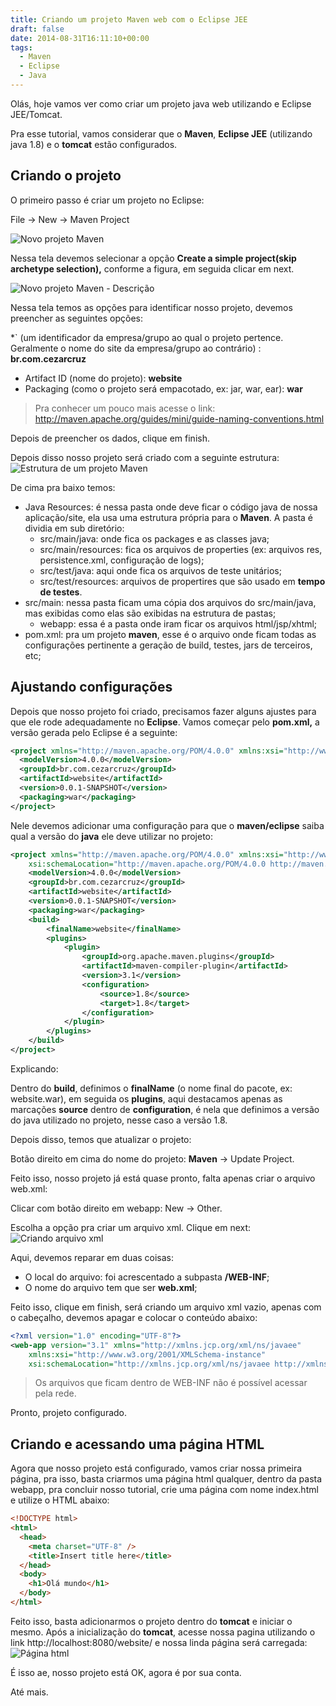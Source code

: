 ```yaml
---
title: Criando um projeto Maven web com o Eclipse JEE
draft: false
date: 2014-08-31T16:11:10+00:00
tags:
  - Maven
  - Eclipse
  - Java
---
```


Olás, hoje vamos ver como criar um projeto java web utilizando e Eclipse JEE/Tomcat.

Pra esse tutorial, vamos considerar que o **Maven**, **Eclipse JEE** (utilizando java 1.8) e o **tomcat** estão configurados.

## Criando o projeto

O primeiro passo é criar um projeto no Eclipse:

File -> New -> Maven Project

![Novo projeto Maven](http://res.cloudinary.com/cezarcruz-com-br/image/upload/h_272,w_300/v1454457566/maven-new-project_chg3gr.png 'Novo projeto Maven')

Nessa tela devemos selecionar a opção **Create a simple project(skip archetype selection),** conforme a figura, em seguida clicar em next.

![Novo projeto Maven - Descrição](http://res.cloudinary.com/cezarcruz-com-br/image/upload/h_272,w_300/v1454457564/maven-new-project-description_ui33fj.png 'Novo projeto Maven - Descrição')

Nessa tela temos as opções para identificar nosso projeto, devemos preencher as seguintes opções:

\*` (um identificador da empresa/grupo ao qual o projeto pertence. Geralmente o nome do site da empresa/grupo ao contrário) : **br.com.cezarcruz**

- Artifact ID (nome do projeto): **website**
- Packaging (como o projeto será empacotado, ex: jar, war, ear): **war**

> Pra conhecer um pouco mais acesse o link: http://maven.apache.org/guides/mini/guide-naming-conventions.html

Depois de preencher os dados, clique em finish.

Depois disso nosso projeto será criado com a seguinte estrutura:
![Estrutura de um projeto Maven](http://res.cloudinary.com/cezarcruz-com-br/image/upload/h_300,w_230/v1454457563/projeto-maven-estrutura_sr3pff.png 'Estrutura de um projeto Maven')

De cima pra baixo temos:

- Java Resources: é nessa pasta onde deve ficar o código java de nossa aplicação/site, ela usa uma estrutura própria para o **Maven**. A pasta é dividia em sub diretório:
  - src/main/java: onde fica os packages e as classes java;
  - src/main/resources: fica os arquivos de properties (ex: arquivos res, persistence.xml, configuração de logs);
  - src/test/java: aqui onde fica os arquivos de teste unitários;
  - src/test/resources: arquivos de propertires que são usado em **tempo de testes**.
- src/main: nessa pasta ficam uma cópia dos arquivos do src/main/java, mas exibidas como elas são exibidas na estrutura de pastas;
  - webapp: essa é a pasta onde iram ficar os arquivos html/jsp/xhtml;
- pom.xml: pra um projeto **maven**, esse é o arquivo onde ficam todas as configurações pertinente a geração de build, testes, jars de terceiros, etc;

## Ajustando configurações

Depois que nosso projeto foi criado, precisamos fazer alguns ajustes para que ele rode adequadamente no **Eclipse**. Vamos começar pelo **pom.xml,** a versão gerada pelo Eclipse é a seguinte:

```xml
<project xmlns="http://maven.apache.org/POM/4.0.0" xmlns:xsi="http://www.w3.org/2001/XMLSchema-instance" xsi:schemaLocation="http://maven.apache.org/POM/4.0.0 http://maven.apache.org/xsd/maven-4.0.0.xsd">
  <modelVersion>4.0.0</modelVersion>
  <groupId>br.com.cezarcruz</groupId>
  <artifactId>website</artifactId>
  <version>0.0.1-SNAPSHOT</version>
  <packaging>war</packaging>
</project>
```

Nele devemos adicionar uma configuração para que o **maven/eclipse** saiba qual a versão do **java** ele deve utilizar no projeto:

```xml
<project xmlns="http://maven.apache.org/POM/4.0.0" xmlns:xsi="http://www.w3.org/2001/XMLSchema-instance"
    xsi:schemaLocation="http://maven.apache.org/POM/4.0.0 http://maven.apache.org/xsd/maven-4.0.0.xsd">
    <modelVersion>4.0.0</modelVersion>
    <groupId>br.com.cezarcruz</groupId>
    <artifactId>website</artifactId>
    <version>0.0.1-SNAPSHOT</version>
    <packaging>war</packaging>
    <build>
        <finalName>website</finalName>
        <plugins>
            <plugin>
                <groupId>org.apache.maven.plugins</groupId>
                <artifactId>maven-compiler-plugin</artifactId>
                <version>3.1</version>
                <configuration>
                    <source>1.8</source>
                    <target>1.8</target>
                </configuration>
            </plugin>
        </plugins>
    </build>
</project>
```

Explicando:

Dentro do **build**, definimos o **finalName** (o nome final do pacote, ex: website.war), em seguida os **plugins**, aqui destacamos apenas as marcações **source** dentro de **configuration**, é nela que definimos a versão do java utilizado no projeto, nesse caso a versão 1.8.

Depois disso, temos que atualizar o projeto:

Botão direito em cima do nome do projeto: **Maven** -> Update Project.

Feito isso, nosso projeto já está quase pronto, falta apenas criar o arquivo web.xml:

Clicar com botão direito em webapp: New -> Other.

Escolha a opção pra criar um arquivo xml. Clique em next:
![Criando arquivo xml](http://res.cloudinary.com/cezarcruz-com-br/image/upload/h_300,w_260/v1454457561/criando-arquivo-web-xml1_sjwkfw.png 'Criando arquivo xml')

Aqui, devemos reparar em duas coisas:

- O local do arquivo: foi acrescentado a subpasta **/WEB-INF**;
- O nome do arquivo tem que ser **web.xml**;

Feito isso, clique em finish, será criando um arquivo xml vazio, apenas com o cabeçalho, devemos apagar e colocar o conteúdo abaixo:

```xml
<?xml version="1.0" encoding="UTF-8"?>
<web-app version="3.1" xmlns="http://xmlns.jcp.org/xml/ns/javaee"
    xmlns:xsi="http://www.w3.org/2001/XMLSchema-instance"
    xsi:schemaLocation="http://xmlns.jcp.org/xml/ns/javaee http://xmlns.jcp.org/xml/ns/javaee/web-app_3_1.xsd" />
```

> Os arquivos que ficam dentro de WEB-INF não é possível acessar pela rede.

Pronto, projeto configurado.

## Criando e acessando uma página HTML

Agora que nosso projeto está configurado, vamos criar nossa primeira página, pra isso, basta criarmos uma página html qualquer, dentro da pasta webapp, pra concluir nosso tutorial, crie uma página com nome index.html e utilize o HTML abaixo:

```html
<!DOCTYPE html>
<html>
  <head>
    <meta charset="UTF-8" />
    <title>Insert title here</title>
  </head>
  <body>
    <h1>Olá mundo</h1>
  </body>
</html>
```

Feito isso, basta adicionarmos o projeto dentro do **tomcat** e iniciar o mesmo. Após a inicialização do **tomcat**, acesse nossa pagina utilizando o link http://localhost:8080/website/ e nossa linda página será carregada:
![Página html](http://res.cloudinary.com/cezarcruz-com-br/image/upload/h_162,w_300/v1454457560/pagina-html_jfcria.png 'Página html')

É isso ae, nosso projeto está OK, agora é por sua conta.

Até mais.
